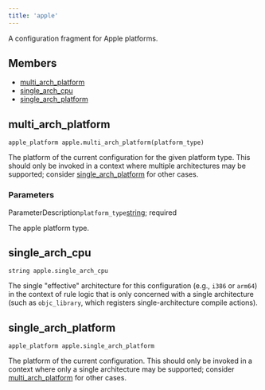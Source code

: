 ```yaml
---
title: 'apple'
---
```




A configuration fragment for Apple platforms.

## Members

- [multi\_arch\_platform](#multi_arch_platform)
- [single\_arch\_cpu](#single_arch_cpu)
- [single\_arch\_platform](#single_arch_platform)

## multi\_arch\_platform

```
apple_platform apple.multi_arch_platform(platform_type)
```

 The platform of the current configuration for the given platform type. This should only be invoked in a context where multiple architectures may be supported; consider [single\_arch\_platform](#single_arch_platform) for other cases.


### Parameters

ParameterDescription`platform_type`[string](../core/string.html);
 required

 The apple platform type.


## single\_arch\_cpu

```
string apple.single_arch_cpu
```

 The single "effective" architecture for this configuration (e.g., `i386` or `arm64`) in the context of rule logic that is only concerned with a single architecture (such as `objc_library`, which registers single-architecture compile actions).



## single\_arch\_platform

```
apple_platform apple.single_arch_platform
```

 The platform of the current configuration. This should only be invoked in a context where only a single architecture may be supported; consider [multi\_arch\_platform](#multi_arch_platform) for other cases.
